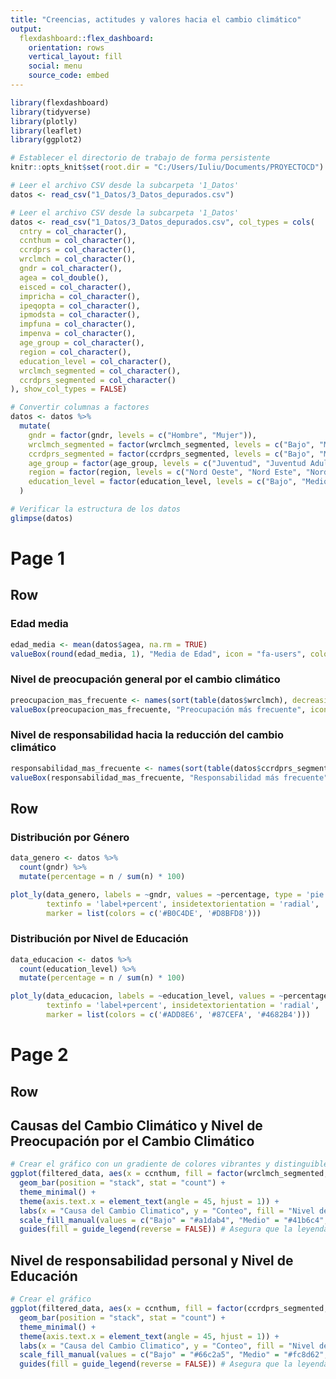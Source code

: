 ```yaml
---
title: "Creencias, actitudes y valores hacia el cambio climático"
output: 
  flexdashboard::flex_dashboard:
    orientation: rows
    vertical_layout: fill
    social: menu
    source_code: embed
---
```


```r
library(flexdashboard)
library(tidyverse)
library(plotly)
library(leaflet)
library(ggplot2)

# Establecer el directorio de trabajo de forma persistente
knitr::opts_knit$set(root.dir = "C:/Users/Iuliu/Documents/PROYECTOCD")
```
```r
# Leer el archivo CSV desde la subcarpeta '1_Datos'
datos <- read_csv("1_Datos/3_Datos_depurados.csv")

# Leer el archivo CSV desde la subcarpeta '1_Datos'
datos <- read_csv("1_Datos/3_Datos_depurados.csv", col_types = cols(
  cntry = col_character(),
  ccnthum = col_character(),
  ccrdprs = col_character(),
  wrclmch = col_character(),
  gndr = col_character(),
  agea = col_double(),
  eisced = col_character(),
  impricha = col_character(),
  ipeqopta = col_character(),
  ipmodsta = col_character(),
  impfuna = col_character(),
  impenva = col_character(),
  age_group = col_character(),
  region = col_character(),
  education_level = col_character(),
  wrclmch_segmented = col_character(),
  ccrdprs_segmented = col_character()
), show_col_types = FALSE)

# Convertir columnas a factores
datos <- datos %>%
  mutate(
    gndr = factor(gndr, levels = c("Hombre", "Mujer")),
    wrclmch_segmented = factor(wrclmch_segmented, levels = c("Bajo", "Medio", "Alto")),
    ccrdprs_segmented = factor(ccrdprs_segmented, levels = c("Bajo", "Medio", "Alto")),
    age_group = factor(age_group, levels = c("Juventud", "Juventud Adulta", "Adultez", "Madurez", "3a Edad", "4a Edad")),
    region = factor(region, levels = c("Nord Oeste", "Nord Este", "Nord Europa", "Centro Europa", "Sud Este")),
    education_level = factor(education_level, levels = c("Bajo", "Medio", "Alto"))
  )

# Verificar la estructura de los datos
glimpse(datos)

```

Page 1
=====================================

Row {data-height=50}
-----------------------------------------------------------------------

### Edad media

```r
edad_media <- mean(datos$agea, na.rm = TRUE)
valueBox(round(edad_media, 1), "Media de Edad", icon = "fa-users", color = "#AFEEEE")
```
### Nivel de preocupación general por el cambio climático
```r
preocupacion_mas_frecuente <- names(sort(table(datos$wrclmch), decreasing = TRUE))[1]
valueBox(preocupacion_mas_frecuente, "Preocupación más frecuente", icon = "fa-leaf", color = "#AFEEEE")
```
### Nivel de responsabilidad hacia la reducción del cambio climático
```r
responsabilidad_mas_frecuente <- names(sort(table(datos$ccrdprs_segmented), decreasing = TRUE))[1]
valueBox(responsabilidad_mas_frecuente, "Responsabilidad más frecuente", icon = "fa-hand-paper", color = "#AFEEEE")
```

Row {data-height=50}
-----------------------------------------------------------------------

### Distribución por Género


```r

data_genero <- datos %>%
  count(gndr) %>%
  mutate(percentage = n / sum(n) * 100)

plot_ly(data_genero, labels = ~gndr, values = ~percentage, type = 'pie', 
        textinfo = 'label+percent', insidetextorientation = 'radial',
        marker = list(colors = c('#B0C4DE', '#D8BFD8')))
```

### Distribución por Nivel de Educación

```r

data_educacion <- datos %>%
  count(education_level) %>%
  mutate(percentage = n / sum(n) * 100)

plot_ly(data_educacion, labels = ~education_level, values = ~percentage, type = 'pie', 
        textinfo = 'label+percent', insidetextorientation = 'radial',
        marker = list(colors = c('#ADD8E6', '#87CEFA', '#4682B4')))

```
Page 2
=====================================

Row {data-height=500}
-----------------------------------------------------------------------
## Causas del Cambio Climático y Nivel de Preocupación por el Cambio Climático

```r
# Crear el gráfico con un gradiente de colores vibrantes y distinguibles
ggplot(filtered_data, aes(x = ccnthum, fill = factor(wrclmch_segmented, levels = c("Bajo", "Medio", "Alto")))) +
  geom_bar(position = "stack", stat = "count") +
  theme_minimal() +
  theme(axis.text.x = element_text(angle = 45, hjust = 1)) +
  labs(x = "Causa del Cambio Climatico", y = "Conteo", fill = "Nivel de Preocupacion") +
  scale_fill_manual(values = c("Bajo" = "#a1dab4", "Medio" = "#41b6c4", "Alto" = "#2c7fb8")) +
  guides(fill = guide_legend(reverse = FALSE)) # Asegura que la leyenda esté en el orden correcto
```
## Nivel de responsabilidad personal y Nivel de Educación

```r
# Crear el gráfico
ggplot(filtered_data, aes(x = ccnthum, fill = factor(ccrdprs_segmented, levels = c("Bajo", "Medio", "Alto")))) +
  geom_bar(position = "stack", stat = "count") +
  theme_minimal() +
  theme(axis.text.x = element_text(angle = 45, hjust = 1)) +
  labs(x = "Causa del Cambio Climatico", y = "Conteo", fill = "Nivel de Responsabilidad") +
  scale_fill_manual(values = c("Bajo" = "#66c2a5", "Medio" = "#fc8d62", "Alto" = "#8da0cb")) +
  guides(fill = guide_legend(reverse = FALSE)) # Asegura que la leyenda esté en el orden correcto

```